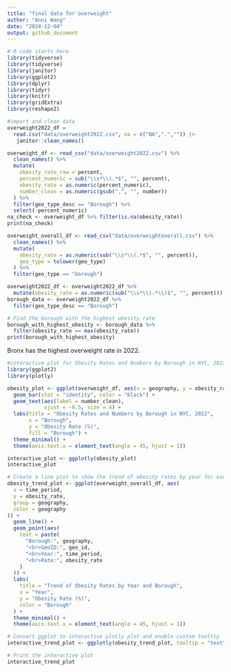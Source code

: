 ```yaml
---
title: "final data for overweight"
author: "Anni Wang"
date: "2024-12-04"
output: github_document
---
```


```r
# R code starts here
library(tidyverse)
library(tidyverse)
library(janitor)
library(ggplot2)
library(dplyr)
library(tidyr)
library(knitr)
library(gridExtra)
library(reshape2)
```

```r
#import and clean data
overweight2022_df = 
  read.csv("data/overweight2022.csv", na = c("NA",".","")) |> 
   janitor::clean_names()

overweight_df <- read_csv("data/overweight2022.csv") %>%
  clean_names() %>%
  mutate(
    obesity_rate_raw = percent,  
    percent_numeric = sub("\\s*\\(.*$", "", percent),  
    obesity_rate = as.numeric(percent_numeric),  
    number_clean = as.numeric(gsub(",", "", number))  
  ) %>%
  filter(geo_type_desc == "Borough") %>%
  select(-percent_numeric)  
na_check <- overweight_df %>% filter(is.na(obesity_rate))
print(na_check)

overweight_overall_df <- read_csv("data/overweightoverall.csv") %>%
  clean_names() %>%
  mutate(
    obesity_rate = as.numeric(sub("\\s*\\(.*$", "", percent)),  
    geo_type = tolower(geo_type)  
  ) %>%
  filter(geo_type == "borough")  

```

```r
overweight2022_df <- overweight2022_df %>%
  mutate(obesity_rate = as.numeric(sub("\\s*\\(.*\\)$", "", percent))) 
borough_data <- overweight2022_df %>%
  filter(geo_type_desc == "Borough")

# Find the borough with the highest obesity rate
borough_with_highest_obesity <- borough_data %>%
  filter(obesity_rate == max(obesity_rate))
print(borough_with_highest_obesity)
```
Bronx has the highest overweight rate in 2022.


```r
#interactive plot for Obesity Rates and Numbers by Borough in NYC, 2022
library(ggplot2)
library(plotly)

obesity_plot <- ggplot(overweight_df, aes(x = geography, y = obesity_rate, fill = geography)) +
  geom_bar(stat = "identity", color = "black") +
  geom_text(aes(label = number_clean),  
            vjust = -0.5, size = 4) +  
  labs(title = "Obesity Rates and Numbers by Borough in NYC, 2022",
       x = "Borough",
       y = "Obesity Rate (%)",
       fill = "Borough") +
  theme_minimal() +
  theme(axis.text.x = element_text(angle = 45, hjust = 1))

interactive_plot <- ggplotly(obesity_plot)
interactive_plot

```



```r
# Create a line plot to show the trend of obesity rates by year for each borough
obesity_trend_plot <- ggplot(overweight_overall_df, aes(
  x = time_period,
  y = obesity_rate,
  group = geography,
  color = geography
)) +
  geom_line() +
  geom_point(aes(
    text = paste(
      "Borough:", geography,
      "<br>GeoID:", geo_id,
      "<br>Year:", time_period,
      "<br>Rate:", obesity_rate
    )
  )) +  
  labs(
    title = "Trend of Obesity Rates by Year and Borough",
    x = "Year",
    y = "Obesity Rate (%)",
    color = "Borough"
  ) +
  theme_minimal() +
  theme(axis.text.x = element_text(angle = 45, hjust = 1))

# Convert ggplot to interactive plotly plot and enable custom tooltip
interactive_trend_plot <- ggplotly(obesity_trend_plot, tooltip = "text")

# Print the interactive plot
interactive_trend_plot

```




